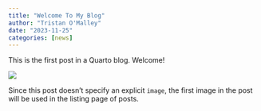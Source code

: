 ```yaml
---
title: "Welcome To My Blog"
author: "Tristan O'Malley"
date: "2023-11-25"
categories: [news]
---
```


This is the first post in a Quarto blog. Welcome!

![](thumbnail.jpg)

Since this post doesn't specify an explicit `image`, the first image in the post will be used in the listing page of posts.
